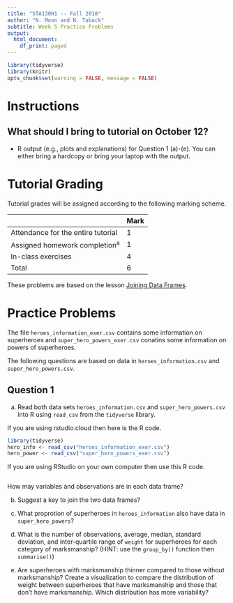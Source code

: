 ```yaml
---
title: "STA130H1 -- Fall 2018"
author: "N. Moon and N. Taback"
subtitle: Week 5 Practice Problems
output:
  html_document:
    df_print: paged
---
```


```r
library(tidyverse)
library(knitr)
opts_chunk$set(warning = FALSE, message = FALSE) 
```


# Instructions

## What should I bring to tutorial on October 12?

- R output (e.g., plots and explanations) for Question 1 (a)-(e).  You can either bring a hardcopy or bring your laptop with the output.

# Tutorial Grading

Tutorial grades will be assigned according to the following marking scheme.

|                                    | Mark |
|------------------------------------|------|
| Attendance for the entire tutorial | 1    |
| Assigned homework completion^a^    | 1    |
| In-class exercises                 | 4    |
| Total                              | 6    |



These problems are based on the lesson [Joining Data Frames](joiningdataframes.html).


# Practice Problems

The file `heroes_information_exer.csv` contains some information on superheroes and `super_hero_powers_exer.csv` conatins some information on powers of superheroes.

The following questions are based on data in `heroes_information.csv` and `super_hero_powers.csv`.

## Question 1

(a)  Read both data sets `heroes_information.csv` and `super_hero_powers.csv` into R using `read_csv` from the `tidyverse` library.  


If you are using rstudio.cloud then here is the R code.  

```r
library(tidyverse)
hero_info <- read_csv("heroes_information_exer.csv")
hero_power <- read_csv("super_hero_powers_exer.csv")
```

If you are using RStudio on your own computer then use this R code.

```r

```



How may variables and observations are in each data frame?

(b)  Suggest a key to join the two data frames?

(c) What proprotion of superheroes in `heroes_information` also have data in `super_hero_powers`?  

(d)  What is the number of observations, average, median, standard deviation, and inter-quartile range of `weight` for superheroes for each category of marksmanship? (HINT: use the `group_by()` function then `summarise()`)

(e) Are superheroes with marksmanship thinner compared to those without marksmanship?  Create a visualization to compare the distribution of weight between superheroes that have marksmanship and those that don't have marksmanship.  Which distribution has more variability?


